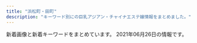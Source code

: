```yaml
---
title: "浜松町・田町"
description: "キーワード別にの巨乳アジアン・チャイナエステ嬢情報をまとめました。"
---
```


新着画像と新着キーワードをまとめています。
2021年06月26日の情報です。

<DmmAffiliateIns />
<KeywordTable
  shops={
    [
    {
        "name": "\u672a\u6765",
        "station": "JR\u65b0\u6a4b\u99c5\u70cf\u68ee\u53e3",
        "url": "http://kokoro-spa.info/",
        "img_links": [
            "http://kokoro-spa.info/img/ttl_info.png",
            "http://kokoro-spa.info/img/pickup.jpg",
            "http://kokoro-spa.info/img/shop/kanban.jpg",
            "http://kokoro-spa.info/img/ttl_news.png",
            "http://kokoro-spa.info/img/qrcode.png",
            "http://kokoro-spa.info/img/shop/no-pic.jpg",
            "http://kokoro-spa.info/img/slider/2.jpg"
        ],
        "keywords": {}
    },
    {
        "name": "\u68ee\u306e\u9999",
        "station": "JR\u7530\u753a\u99c5\u897f\u53e3",
        "url": "https://www.morinokaori-massage.com/",
        "keywords": {},
        "img_links": [
            "https://static.wixstatic.com/media/c0eb72_9f57c6ba804e4a55805040f7832a3bb9~mv2.png",
            "https://static.wixstatic.com/media/c0eb72_026f8703429f4d1a93067d6664ba9e24~mv2.png",
            "https://static.wixstatic.com/media/c0eb72_068fd8e3a6034963bb1dcf1002759294~mv2.png",
            "https://static.wixstatic.com/media/c0eb72_43f5a28bd3004602b64ed4bc3095af0e~mv2.png",
            "https://static.wixstatic.com/media/c0eb72_349ce6f6faed4c09b9ec1e412ba7a370~mv2.jpg"
        ]
    },
    {
        "img_links": [
            "https://aroma-queen.work/images/st/st_angel_2.jpg",
            "https://aroma-queen.work/images/st/st_pink_2.jpg",
            "https://aroma-queen.work/images/st/st_kaori_2.jpg",
            "https://aroma-queen.work/images/st/st_maisy.jpg",
            "https://aroma-queen.work/images/st/st_hana_1.jpg",
            "https://aroma-queen.work/images/st/st_saya_1.jpg",
            "https://aroma-queen.work/images/st/st_koy_2.jpg",
            "https://aroma-queen.work/images/st/st_hana_2.jpg",
            "https://aroma-queen.work/images/st/st_dan_2.jpg",
            "https://aroma-queen.work/images/st/st_17.jpg",
            "https://aroma-queen.work/images/st/st_koko.jpg",
            "https://aroma-queen.work/images/st/st_jerry.jpg",
            "https://aroma-queen.work/images/st/st_bibi.jpg",
            "https://aroma-queen.work/images/st/st_20.jpg",
            "https://aroma-queen.work/images/st/st_joy_1.jpg",
            "https://aroma-queen.work/images/st/st_dan_1.jpg",
            "https://aroma-queen.work/images/st/st_ai_1.jpg",
            "https://aroma-queen.work/images/st/st_yuri_3.jpg",
            "https://aroma-queen.work/images/st/st_bibi_2.jpg",
            "https://aroma-queen.work/images/st/st_ou_3.jpg",
            "https://aroma-queen.work/images/st/st_aigo.jpg",
            "https://aroma-queen.work/images/st/st_pink_3.jpg",
            "https://aroma-queen.work/images/week_campaign.jpg",
            "https://aroma-queen.work/images/st/st_14_1.jpg",
            "https://aroma-queen.work/images/st/st_party_2.jpg",
            "https://aroma-queen.work/images/st/st_angel_3.jpg",
            "https://aroma-queen.work/images/st/st_maya_1.jpg",
            "https://aroma-queen.work/images/st/st_rena_2.jpg",
            "https://aroma-queen.work/images/st/st_cake_1.jpg",
            "https://aroma-queen.work/images/st/st_bibi_1.jpg",
            "https://aroma-queen.work/images/st/st_cindy.jpg",
            "https://aroma-queen.work/images/st/st_yuri_4.jpg",
            "https://aroma-queen.work/images/st/st_nanako.jpg",
            "https://aroma-queen.work/images/st/st_mai_1.jpg",
            "https://aroma-queen.work/images/st/st_21.jpg",
            "https://aroma-queen.work/images/st/st_min_2.jpg",
            "https://aroma-queen.work/images/top_campaign_spring.jpg",
            "https://aroma-queen.work/images/st/st_18.jpg",
            "https://aroma-queen.work/images/st/st_lucy_3.jpg",
            "https://aroma-queen.work/images/top.png",
            "https://aroma-queen.work/images/st/st_5_2.jpg",
            "https://aroma-queen.work/images/st/st_mayumi_2.jpg",
            "https://aroma-queen.work/images/st/st_5_1.jpg",
            "https://aroma-queen.work/images/st/st_chiba_2.jpg",
            "https://aroma-queen.work/images/st/st_joy.jpg",
            "https://aroma-queen.work/images/st/st_ou_1.jpg",
            "https://aroma-queen.work/images/st/st_rei_2.jpg",
            "https://aroma-queen.work/images/st/st_risa_1.jpg",
            "https://aroma-queen.work/images/st/st_nori.jpg",
            "https://aroma-queen.work/images/st/st_.jpg",
            "https://aroma-queen.work/images/st/st_yuri_2.jpg",
            "https://aroma-queen.work/images/st/st_nami_1.jpg",
            "https://aroma-queen.work/images/st/st_kou1.jpg",
            "https://aroma-queen.work/images/st/st_yuri.jpg",
            "https://aroma-queen.work/images/st/st_honey_1.jpg",
            "https://aroma-queen.work/images/st/st_13.jpg",
            "https://aroma-queen.work/images/st/st_ai1.jpg",
            "https://aroma-queen.work/images/st/st_25.jpg",
            "https://aroma-queen.work/images/st/st_gei.jpg",
            "https://aroma-queen.work/images/st/st_yuyu.jpg",
            "https://aroma-queen.work/images/st/st_yumi.jpg",
            "https://aroma-queen.work/images/st/st_22.jpg",
            "https://aroma-queen.work/images/st/st_sofea_2.jpg",
            "https://aroma-queen.work/images/st/st_ryuu_2.jpg",
            "https://aroma-queen.work/images/st/st_nanako2.jpg",
            "https://aroma-queen.work/images/st/st_mimi_1.jpg",
            "https://aroma-queen.work/images/st/st_get_3.jpg",
            "https://aroma-queen.work/images/st/st_sayuri_1.jpg",
            "https://aroma-queen.work/images/st/st_rei_3.jpg",
            "https://aroma-queen.work/images/st/st_saya_2.jpg",
            "https://aroma-queen.work/images/st/st_miki.jpg",
            "https://aroma-queen.work/images/st/st_mirror_3.jpg",
            "https://aroma-queen.work/images/st/st_kaori_1.jpg",
            "https://aroma-queen.work/images/st/st_huxa.jpg",
            "https://aroma-queen.work/images/st/st_ami_2.jpg",
            "https://aroma-queen.work/images/st/st_mayumi_1.jpg",
            "https://aroma-queen.work/images/st/st_7_1.jpg",
            "https://aroma-queen.work/images/st/st_eri.jpg",
            "https://aroma-queen.work/images/st/st_kou2.jpg",
            "https://aroma-queen.work/images/st/st_nuna.jpg",
            "https://aroma-queen.work/images/st/st_koko_1.jpg",
            "https://aroma-queen.work/images/st/st_aya.jpg",
            "https://aroma-queen.work/images/st/st_rinda_1.jpg",
            "https://aroma-queen.work/images/st/st_shizuka_1.jpg",
            "https://aroma-queen.work/images/st/st_rinda_2.jpg",
            "https://aroma-queen.work/images/st/st_rei.jpg",
            "https://aroma-queen.work/images/st/st_aya_1.jpg",
            "https://aroma-queen.work/images/st/st_10_1.jpg",
            "https://aroma-queen.work/images/st/st_four1.jpg",
            "https://aroma-queen.work/images/st/st_ai.jpg",
            "https://aroma-queen.work/images/st/st_nina_3.jpg",
            "https://aroma-queen.work/images/st/st_nana.jpg",
            "https://aroma-queen.work/images/st/st_min_4.jpg",
            "https://aroma-queen.work/images/st/st_jasmine_1.jpg",
            "https://aroma-queen.work/images/top2.png",
            "https://aroma-queen.work/images/st/st_coco_1.jpg",
            "https://aroma-queen.work/images/st/st_chiba_1.jpg",
            "https://aroma-queen.work/images/st/st_hara.jpg",
            "https://aroma-queen.work/images/st/st_nana_1.jpg",
            "https://aroma-queen.work/images/st/st_kiki2.jpg",
            "https://aroma-queen.work/images/st/st_hara3.jpg",
            "https://aroma-queen.work/images/st/st_pink_1.jpg",
            "https://aroma-queen.work/images/st/st_10_2.jpg",
            "https://aroma-queen.work/images/st/st_anan.jpg",
            "https://aroma-queen.work/images/st/st_emi_1.jpg",
            "https://aroma-queen.work/images/st/st_saya_0.jpg",
            "https://aroma-queen.work/images/st/st_kiki_1.jpg",
            "https://aroma-queen.work/images/st/st_nanako3.jpg",
            "https://aroma-queen.work/images/st/st_ou_2.jpg",
            "https://aroma-queen.work/images/st/st_19.jpg",
            "https://aroma-queen.work/images/st/st_jj_1.jpg",
            "https://aroma-queen.work/images/st/st_chiba_4.jpg",
            "https://aroma-queen.work/images/st/st_5_3.jpg",
            "https://aroma-queen.work/images/st/st_minto_1.jpg",
            "https://aroma-queen.work/images/st/st_rinda_6.jpg",
            "https://aroma-queen.work/images/st/st_sakura_1.jpg",
            "https://aroma-queen.work/images/st/st_pink_4.jpg",
            "https://aroma-queen.work/images/st/st_aiko_1.jpg",
            "https://aroma-queen.work/images/st/st_nuna3.jpg",
            "https://aroma-queen.work/images/st/st_nan.jpg",
            "https://aroma-queen.work/images/top_campaign_dec.jpg",
            "https://aroma-queen.work/images/st/st_joy_2.jpg",
            "https://aroma-queen.work/images/st/st_mirror_2.jpg",
            "https://aroma-queen.work/images/st/st_kei.jpg",
            "https://aroma-queen.work/images/st/st_aiko_2.jpg",
            "https://aroma-queen.work/images/st/st_emi.jpg",
            "https://aroma-queen.work/images/st/st_16_1.jpg"
        ],
        "url": "https://aroma-queen.work/",
        "name": "Aroma Coco8",
        "station": "JR\u65b0\u6a4b\u99c5\u70cf\u68ee\u53e3",
        "keywords": {
            "\u80f8": 2,
            "E": 6,
            "\u30bb\u30af\u30b7\u30fc": 1,
            "D": 5,
            "G": 1,
            "\u4e73": 3,
            "F": 1
        }
    },
    {
        "station": "JR\u65b0\u6a4b\u99c5\u70cf\u68ee\u53e3",
        "img_links": [
            "http://es-leon.link/photos/sites/45/2021/03/202103310417001.jpg",
            "http://es-leon.link/photos/sites/45/2021/02/2021022815420713.jpg",
            "http://es-leon.link/images/pagetop.jpg",
            "http://es-leon.link/photos/sites/45/2021/02/202102281658118.jpg",
            "http://es-leon.link/photos/sites/45/2020/10/2020100103284496.jpg",
            "http://es-leon.link/images/card.png",
            "http://es-leon.link/photos/sites/45/2021/04/2021043013393443.jpg",
            "http://es-leon.link/photos/sites/45/2021/04/2021043013395329.jpg",
            "http://es-leon.link/photos/sites/45/2021/04/202104301753091.jpg",
            "http://es-leon.link/photos/sites/45/2021/04/2021043018143110.jpg",
            "http://es-leon.link/images/slider02.jpg",
            "http://es-leon.link/photos/sites/45/2021/05/2021053003333110.jpg",
            "http://es-leon.link/photos/sites/45/2021/05/2021050416550882.jpg",
            "http://es-leon.link/images/profile.png",
            "http://es-leon.link/photos/sites/45/2021/03/2021033111035026.jpg",
            "http://es-leon.link/photos/sites/45/2021/02/2021022702210178.jpg",
            "http://es-leon.link/images/slider03.jpg",
            "http://es-leon.link/photos/sites/45/2021/03/2021033111023925.jpg",
            "http://es-leon.link/images/guide1.jpg",
            "http://es-leon.link/images/slider00.jpg",
            "http://es-leon.link/images/nav_link05_no.png",
            "http://es-leon.link/images/lineline.png",
            "http://es-leon.link/images/guide8.jpg",
            "http://es-leon.link/photos/sites/45/2021/04/2021043013400012.jpg",
            "http://es-leon.link/images/guide3.jpg",
            "http://es-leon.link/photos/sites/45/2021/05/2021050301212645.jpg",
            "http://es-leon.link/photos/sites/45/2021/05/2021053003320163.jpg",
            "http://es-leon.link/photos/sites/45/2021/02/2021022815431041.jpg",
            "http://es-leon.link/photos/sites/45/2020/10/2020101318402898.jpg",
            "http://es-leon.link/photos/sites/45/2021/05/2021050801322582.jpg",
            "http://es-leon.link/images/qr.png",
            "http://es-leon.link/photos/sites/45/2021/05/2021050612481738.jpg",
            "http://es-leon.link/photos/sites/45/2021/05/2021050416545177.jpg",
            "http://es-leon.link/photos/sites/45/2021/05/2021051217263416.jpg",
            "http://es-leon.link/images/nav_link03_no.png",
            "http://es-leon.link/photos/sites/45/2021/05/2021052608061121.jpg",
            "http://es-leon.link/photos/sites/45/2020/10/202010010328436.jpg",
            "http://es-leon.link/photos/sites/45/2021/05/2021050801323975.jpg",
            "http://es-leon.link/images/header.png",
            "http://es-leon.link/photos/sites/45/2021/05/2021052608044541.jpg",
            "http://es-leon.link/photos/sites/45/2021/04/2021041118451354.jpg",
            "http://es-leon.link/photos/sites/45/2021/02/2021022813195234.jpg",
            "http://es-leon.link/images/guide2.jpg",
            "http://es-leon.link/photos/sites/45/2020/10/2020101404192576.jpg",
            "http://es-leon.link/images/guide5.jpg",
            "http://es-leon.link/photos/sites/45/2021/05/2021050612492894.jpg",
            "http://es-leon.link/photos/sites/45/2021/03/2021033111032173.jpg",
            "http://es-leon.link/photos/sites/45/2021/03/2021033111033425.jpg",
            "http://es-leon.link/photos/sites/45/2021/05/2021053003331795.jpg",
            "http://es-leon.link/photos/sites/45/2021/05/2021052608131497.jpg",
            "http://es-leon.link/photos/sites/45/2020/10/2020100103205050.jpg",
            "http://es-leon.link/images/nav_link06_no.png",
            "http://es-leon.link/photos/sites/45/2021/03/2021031222420647.jpg",
            "http://es-leon.link/photos/sites/45/2021/05/2021050801330145.jpg",
            "http://es-leon.link/images/guide2.png",
            "http://es-leon.link/photos/sites/45/2021/02/2021022813203297.jpg",
            "http://es-leon.link/photos/sites/45/2021/03/2021041002184750.jpg",
            "http://es-leon.link/photos/sites/45/2021/06/2021062605513683.jpg",
            "http://es-leon.link/photos/sites/45/2021/04/2021041118464285.jpg",
            "http://es-leon.link/images/img_info.jpg",
            "http://es-leon.link/images/guide1.png",
            "http://es-leon.link/photos/sites/45/2020/10/2020101318300043.jpg",
            "http://es-leon.link/images/nav_link01_no.png",
            "http://es-leon.link/images/nav_link07_no.png",
            "http://es-leon.link/images/nav_link04_no.png",
            "http://es-leon.link/photos/sites/45/2020/10/2020101318294854.jpg",
            "http://es-leon.link/photos/sites/45/2021/02/2021021014235421.jpg",
            "http://es-leon.link/images/guide4.jpg",
            "http://es-leon.link/photos/sites/45/2021/03/2021031222423325.jpg",
            "http://es-leon.link/photos/sites/45/2021/05/2021050617464464.jpg",
            "http://es-leon.link/images/slider04.jpg",
            "http://es-leon.link/images/nav_link02_no.png",
            "http://es-leon.link/photos/sites/45/2020/10/2020100103205130.jpg",
            "http://es-leon.link/images/slider01.jpg",
            "http://es-leon.link/photos/sites/45/2020/11/2020111904152242.jpg",
            "http://es-leon.link/images/guide7.jpg",
            "http://es-leon.link/photos/sites/45/2020/10/2020101318404076.jpg",
            "http://es-leon.link/images/guide6.jpg",
            "http://es-leon.link/photos/sites/45/2021/06/2021061018070213.jpg"
        ],
        "keywords": {
            "90": 2,
            "92": 3,
            "87": 2,
            "\u80f8": 1,
            "85": 8,
            "86": 3,
            "88": 6,
            "84": 5
        },
        "url": "http://es-leon.link/",
        "name": "LEON"
    },
    {
        "station": "JR\u65b0\u6a4b\u99c5\u65e5\u6bd4\u8c37\u53e3",
        "url": "http://www.shiawasenojikan.esjp.info/",
        "img_links": [
            "http://www.shiawasenojikan.esjp.info/files/015.jpg",
            "http://www.shiawasenojikan.esjp.info/images/mobile.jpg",
            "http://www.shiawasenojikan.esjp.info/files/003-03.jpg",
            "http://www.shiawasenojikan.esjp.info/images/int2.jpg",
            "http://www.shiawasenojikan.esjp.info/images/tel.jpg",
            "http://www.shiawasenojikan.esjp.info/files/010.jpg",
            "http://www.shiawasenojikan.esjp.info/images/link_t.jpg",
            "http://www.shiawasenojikan.esjp.info/files/010-02.jpg",
            "http://www.shiawasenojikan.esjp.info/files/009-03.jpg",
            "http://www.shiawasenojikan.esjp.info/images/interior_t.jpg",
            "http://www.shiawasenojikan.esjp.info/images/head.jpg",
            "http://www.shiawasenojikan.esjp.info/images/staff_t.jpg",
            "http://www.shiawasenojikan.esjp.info/images/news.jpg",
            "http://www.shiawasenojikan.esjp.info/files/001-03.jpg",
            "http://www.shiawasenojikan.esjp.info/files/009-02.jpg",
            "http://www.shiawasenojikan.esjp.info/images/sys3.jpg",
            "http://www.shiawasenojikan.esjp.info/files/001.jpg",
            "http://www.shiawasenojikan.esjp.info/files/003.jpg",
            "http://www.shiawasenojikan.esjp.info/files/010-03.jpg",
            "http://www.shiawasenojikan.esjp.info/files/015-02.jpg",
            "http://www.shiawasenojikan.esjp.info/files/001-02.jpg",
            "http://www.shiawasenojikan.esjp.info/files/015-03.jpg",
            "http://www.shiawasenojikan.esjp.info/files/003-02.jpg",
            "http://www.shiawasenojikan.esjp.info/files/009.jpg"
        ],
        "keywords": {
            "87": 3,
            "86": 1,
            "D": 5,
            "88": 1
        },
        "name": "\u5e78\u305b\u306e\u6642\u9593"
    },
    {
        "img_links": [
            "http://yukizhouse00.web.fc2.com/images/portfolio/work-6.jpg",
            "http://yukizhouse00.web.fc2.com/images/portfolio/work-5.jpg",
            "http://yukizhouse00.web.fc2.com/images/slider/slid1.jpg",
            "http://yukizhouse00.web.fc2.com/images/portfolio/work-4.jpg",
            "http://yukizhouse00.web.fc2.com/images/slider/slid2.jpg",
            "http://yukizhouse00.web.fc2.com/images/portfolio/work-3.jpg",
            "http://yukizhouse00.web.fc2.com/images/portfolio/work-2.jpg",
            "http://yukizhouse00.web.fc2.com/images/portfolio/work-1.jpg"
        ],
        "keywords": {},
        "url": "http://yukizhouse00.web.fc2.com/",
        "name": "Yuki\u2019s House",
        "station": "JR\u6d5c\u677e\u753a\u99c5\u5357\u53e3"
    },
    {
        "station": "JR\u6d5c\u677e\u753a\u99c5\u5317\u53e3",
        "name": "SERA",
        "img_links": [
            "https://hamamatsucho-mensesthe.net/staff/top/rin-s1.jpg",
            "https://hamamatsucho-mensesthe.net/wp/wp-content/uploads/2020/02/stand-by.jpg",
            "https://hamamatsucho-mensesthe.net/staff/top/yuki-s1.jpg",
            "https://hamamatsucho-mensesthe.net/staff/top/emi-s1.jpg",
            "https://hamamatsucho-mensesthe.net/wp/images/top2.jpg",
            "https://hamamatsucho-mensesthe.net/images/flower.png",
            "https://hamamatsucho-mensesthe.net/images/footer-r.png",
            "https://hamamatsucho-mensesthe.net/images/footer-l.png",
            "https://hamamatsucho-mensesthe.net/wp/wp-content/uploads/2021/05/yuki.jpg",
            "https://hamamatsucho-mensesthe.net/room/room-l5.jpg",
            "https://hamamatsucho-mensesthe.net/wp/wp-content/uploads/2019/07/0677E994-1DBF-4E0E-AB70-7CA5C034B140-150x150.jpeg",
            "https://hamamatsucho-mensesthe.net/wp/wp-content/uploads/2019/05/nao-150x150.jpg",
            "https://hamamatsucho-mensesthe.net/wp/wp-content/uploads/2021/05/yuki-s1-150x150.jpg",
            "https://hamamatsucho-mensesthe.net/wp/images/top1.jpg",
            "https://hamamatsucho-mensesthe.net/staff/top/ayaka-s1.jpg",
            "https://hamamatsucho-mensesthe.net/wp/icon/facebook.png",
            "https://hamamatsucho-mensesthe.net/room/room-l4.jpg",
            "https://hamamatsucho-mensesthe.net/wp/icon/twitter.png",
            "https://hamamatsucho-mensesthe.net/wp/wp-content/uploads/2019/07/587590BB-96D0-4887-BE26-3B1413FF7283-150x150.jpeg",
            "https://hamamatsucho-mensesthe.net/staff/top/nao-s1.jpg",
            "https://hamamatsucho-mensesthe.net/wp/wp-content/uploads/2019/10/eri-150x150.jpg",
            "https://hamamatsucho-mensesthe.net/link/mens-esthe.png",
            "https://hamamatsucho-mensesthe.net/staff/top/aki-s1.jpg",
            "https://hamamatsucho-mensesthe.net/wp/images/clear.png",
            "https://hamamatsucho-mensesthe.net/images/clear.png",
            "https://hamamatsucho-mensesthe.net/wp/images/top3.jpg",
            "https://hamamatsucho-mensesthe.net/staff/top/mitsuki-s1.jpg",
            "https://hamamatsucho-mensesthe.net/icon/google_plus.png",
            "https://hamamatsucho-mensesthe.net/wp/icon/line.png",
            "https://hamamatsucho-mensesthe.net/room/room-l3.jpg",
            "https://hamamatsucho-mensesthe.net/wp/wp-content/uploads/2021/01/yuna.jpg",
            "https://hamamatsucho-mensesthe.net/room/room-l1.jpg",
            "https://hamamatsucho-mensesthe.net/icon/facebook.png",
            "https://hamamatsucho-mensesthe.net/staff/top/miyu-s1.jpg",
            "https://hamamatsucho-mensesthe.net/staff/top/yuna-s1.jpg",
            "https://hamamatsucho-mensesthe.net/wp/wp-content/uploads/2020/01/mitsuki.jpg",
            "https://hamamatsucho-mensesthe.net/wp/icon/google_plus.png",
            "https://hamamatsucho-mensesthe.net/wp/wp-content/uploads/2020/08/ayaka.jpg",
            "https://hamamatsucho-mensesthe.net/wp/wp-content/uploads/2020/02/nana.jpg",
            "https://hamamatsucho-mensesthe.net/wp/wp-content/uploads/2021/01/yuna-150x150.jpg",
            "https://hamamatsucho-mensesthe.net/wp/images/mensesthe.jpg",
            "https://hamamatsucho-mensesthe.net/room/room-l2.jpg",
            "https://hamamatsucho-mensesthe.net/room/room-l6.jpg",
            "https://hamamatsucho-mensesthe.net/icon/twitter.png",
            "https://hamamatsucho-mensesthe.net/wp/wp-content/uploads/2020/11/urara.jpg",
            "https://hamamatsucho-mensesthe.net/wp/wp-content/uploads/2020/01/emi-l1.jpg",
            "https://hamamatsucho-mensesthe.net/wp/wp-content/uploads/2020/10/aki-150x150.jpg",
            "https://hamamatsucho-mensesthe.net/wp/wp-content/uploads/2020/01/misaki-l2.jpg",
            "https://hamamatsucho-mensesthe.net/wp/wp-content/uploads/2020/02/1714CAA8-3D57-4009-AB72-F5A8E6B60310.jpeg",
            "https://hamamatsucho-mensesthe.net/icon/line.png"
        ],
        "url": "https://hamamatsucho-mensesthe.net/",
        "keywords": {
            "E": 7,
            "C": 4,
            "D": 14
        }
    },
    {
        "img_links": [
            "http://body-heal.net/uploadfiles/images/campaignBodyHealNet.jpg",
            "http://body-heal.net/images/access/05.jpg",
            "http://body-heal.net/images/access/02.jpg",
            "http://body-heal.net/images/show.jpg",
            "http://body-heal.net/staffPhoto/b20180721035111.jpg",
            "http://body-heal.net/images/store/06.jpg",
            "http://body-heal.net/staffPhoto/b20190608220420.jpg",
            "http://body-heal.net/staffPhoto/b20190120201033.jpg",
            "http://body-heal.net/images/store/05.jpg",
            "http://body-heal.net/images/access/01.jpg",
            "http://body-heal.net/images/store/04.jpg",
            "http://body-heal.net/images/access/03.jpg",
            "http://body-heal.net/images/store/01.jpg",
            "http://body-heal.net/staffPhoto/b20190218130854.jpg",
            "http://body-heal.net/staffPhoto/b20190117105438.jpg",
            "http://body-heal.net/images/access/04.jpg",
            "http://body-heal.net/staffPhoto/b20190608222039.jpg",
            "http://body-heal.net/staffPhoto/b20180926231950.jpg",
            "http://body-heal.net/js/sliderLine/slide_prev.png",
            "http://body-heal.net/js/sliderLine/slide_next.png"
        ],
        "station": "JR\u7530\u753a\u99c5\u4e09\u7530\u53e3",
        "keywords": {
            "E": 6,
            "84": 4,
            "87": 6,
            "88": 10,
            "85": 4
        },
        "url": "http://body-heal.net/",
        "name": "Tami"
    },
    {
        "keywords": {
            "86": 4,
            "83": 4,
            "85": 4,
            "90": 4,
            "87": 4
        },
        "img_links": [
            "https://minazuki-tokyo.com/wp-content/uploads/2021/02/top2.png",
            "https://minazuki-tokyo.com/wp-content/uploads/2021/02/koyuri.png",
            "https://minazuki-tokyo.com/wp-content/uploads/2021/02/haru.png",
            "https://minazuki-tokyo.com/wp-content/uploads/2021/02/ayu.png",
            "https://minazuki-tokyo.com/wp-content/uploads/2020/11/photo02.png",
            "https://minazuki-tokyo.com/wp-content/uploads/2021/02/sm01.png",
            "https://minazuki-tokyo.com/wp-content/uploads/2020/11/photo01.png",
            "https://minazuki-tokyo.com/wp-content/uploads/2021/02/top1.png",
            "https://minazuki-tokyo.com/wp-content/uploads/2021/02/t03.png",
            "https://minazuki-tokyo.com/wp-content/uploads/2021/02/t01.png",
            "https://minazuki-tokyo.com/wp-content/uploads/2021/02/yuyu.png",
            "https://minazuki-tokyo.com/wp-content/uploads/2020/11/photo05.png",
            "https://minazuki-tokyo.com/wp-content/uploads/2021/02/haru.jpg",
            "https://minazuki-tokyo.com/wp-content/uploads/2021/02/ayu.jpg",
            "https://minazuki-tokyo.com/wp-content/uploads/2021/02/sm03.png",
            "https://minazuki-tokyo.com/wp-content/uploads/2021/03/top10.png",
            "https://minazuki-tokyo.com/wp-content/uploads/2020/11/photo04.png",
            "https://minazuki-tokyo.com/wp-content/uploads/2021/02/yumi.jpg",
            "https://minazuki-tokyo.com/wp-content/uploads/2021/02/t05.png",
            "https://minazuki-tokyo.com/wp-content/uploads/2021/02/t07.png",
            "https://minazuki-tokyo.com/wp-content/uploads/2021/02/t08.png",
            "https://minazuki-tokyo.com/wp-content/uploads/2021/02/price.png",
            "https://minazuki-tokyo.com/wp-content/uploads/2021/02/cam.png",
            "https://minazuki-tokyo.com/wp-content/uploads/2021/02/koyuri-1.jpg",
            "https://minazuki-tokyo.com/wp-content/uploads/2021/02/sm04.png",
            "https://minazuki-tokyo.com/wp-content/uploads/2021/02/yumi.png",
            "https://minazuki-tokyo.com/wp-content/uploads/2021/02/t06.png",
            "https://minazuki-tokyo.com/wp-content/uploads/2021/02/t02.png",
            "https://minazuki-tokyo.com/wp-content/uploads/2021/02/t04.png",
            "https://minazuki-tokyo.com/wp-content/uploads/2021/02/yuyu2.jpg",
            "https://minazuki-tokyo.com/wp-content/uploads/2020/11/photo03.png",
            "https://minazuki-tokyo.com/wp-content/uploads/2021/02/sm02.png",
            "https://minazuki-tokyo.com/wp-content/uploads/2021/02/2-09.png"
        ],
        "name": "\u6c34\u7121\u6708\uff5e\u307f\u306a\u3065\u304d\uff5e",
        "station": "JR\u6d5c\u677e\u753a\u99c5\u5357\u53e3",
        "url": "https://minazuki-tokyo.com/"
    },
    {
        "name": "Oriental Spa",
        "station": "JR\u6d5c\u677e\u753a\u99c5\u5317\u53e3",
        "img_links": [
            "https://hamamatsucho-mensesthe.com/staff/yuyu-l1.jpg",
            "https://hamamatsucho-mensesthe.com/2018/12/21/yuyu-s1.jpg",
            "https://hamamatsucho-mensesthe.com/staff/yoko-l1.jpg",
            "https://hamamatsucho-mensesthe.com/icon/line.png",
            "https://hamamatsucho-mensesthe.com/2017/10/08/ruru-s1.jpg",
            "https://hamamatsucho-mensesthe.com/2018/03/02/anna-s1.jpg",
            "https://hamamatsucho-mensesthe.com/nana03.png",
            "https://hamamatsucho-mensesthe.com/staff2/wp-content/uploads/2021/06/miki01.png",
            "https://hamamatsucho-mensesthe.com/room/1.jpg",
            "https://hamamatsucho-mensesthe.com/button/home.png",
            "https://hamamatsucho-mensesthe.com/kumi1.jpg",
            "https://hamamatsucho-mensesthe.com/images/clear.png",
            "https://hamamatsucho-mensesthe.com/staff/arisa-l1.jpg",
            "https://hamamatsucho-mensesthe.com/room/2.jpg",
            "https://hamamatsucho-mensesthe.com/images/main-sp.jpg",
            "https://hamamatsucho-mensesthe.com/images/flower.png",
            "https://hamamatsucho-mensesthe.com/2018/11/23/arisa-s1.jpg",
            "https://hamamatsucho-mensesthe.com/staff/nana-l1.jpg",
            "https://hamamatsucho-mensesthe.com/images/header3.png",
            "https://hamamatsucho-mensesthe.com/menu/info.png",
            "https://hamamatsucho-mensesthe.com/staff/nana-s1.jpg",
            "https://hamamatsucho-mensesthe.com/room/4.jpg",
            "https://hamamatsucho-mensesthe.com/staff/arisa-s1.jpg",
            "https://hamamatsucho-mensesthe.com/icon/google_plus.png",
            "https://hamamatsucho-mensesthe.com/room/esthe1.jpg",
            "https://hamamatsucho-mensesthe.com/staff/koko-s1.jpg",
            "https://hamamatsucho-mensesthe.com/2018/06/08/hana-s2.jpg",
            "https://hamamatsucho-mensesthe.com/menu/home.png",
            "https://hamamatsucho-mensesthe.com/room/esthe3.jpg",
            "https://hamamatsucho-mensesthe.com/icon/twitter.png",
            "https://hamamatsucho-mensesthe.com/staff/yuyu-s1.jpg",
            "https://hamamatsucho-mensesthe.com/menu/friend.png",
            "https://hamamatsucho-mensesthe.com/images/main1.jpg",
            "https://hamamatsucho-mensesthe.com/menu/gallery.png",
            "https://hamamatsucho-mensesthe.com/staff2/wp-content/uploads/2021/06/linko05.png",
            "https://hamamatsucho-mensesthe.com/staff/koko-l1.jpg",
            "https://hamamatsucho-mensesthe.com/miyuki01.png",
            "https://hamamatsucho-mensesthe.com/images/footer-r.png",
            "https://hamamatsucho-mensesthe.com/button/staff.png",
            "https://hamamatsucho-mensesthe.com/room/3.jpg",
            "https://hamamatsucho-mensesthe.com/images/footer-l.png",
            "https://hamamatsucho-mensesthe.com/menu/sche.png",
            "https://hamamatsucho-mensesthe.com/2018/06/12/yoko-s1.jpg",
            "https://hamamatsucho-mensesthe.com/button/sche.png",
            "https://hamamatsucho-mensesthe.com/staff2/wp-content/uploads/2021/06/hime01.png",
            "https://hamamatsucho-mensesthe.com/room/esthe2.jpg",
            "https://hamamatsucho-mensesthe.com/icon/facebook.png",
            "https://hamamatsucho-mensesthe.com/staff/yoko-s1.jpg",
            "https://hamamatsucho-mensesthe.com/kumi2.jpg",
            "https://hamamatsucho-mensesthe.com/2018/12/21/koko-s1.jpg"
        ],
        "url": "https://hamamatsucho-mensesthe.com/",
        "keywords": {
            "D": 1,
            "E": 1,
            "F": 1
        }
    },
    {
        "url": "http://melpomene-est.biz/",
        "name": "\u30bb\u30cf\u30c8",
        "img_links": [
            "http://melpomene-est.biz/images/b2.jpg",
            "http://melpomene-est.biz/images/rosel.png",
            "http://melpomene-est.biz/images/cg06.jpg",
            "http://melpomene-est.biz/images/kan.jpg",
            "http://melpomene-est.biz/images/b1.jpg",
            "http://melpomene-est.biz/images/b6.jpg",
            "http://melpomene-est.biz/images/cg09.jpg",
            "http://melpomene-est.biz/images/ac1.jpg",
            "http://melpomene-est.biz/images/r2.jpg",
            "http://melpomene-est.biz/images/cg08.jpg",
            "http://melpomene-est.biz/images/cg01.jpg",
            "http://melpomene-est.biz/images/ac2.jpg",
            "http://melpomene-est.biz/images/r6.jpg",
            "http://melpomene-est.biz/images/cg03.jpg",
            "http://melpomene-est.biz/images/qrc.png",
            "http://melpomene-est.biz/images/b3.jpg",
            "http://melpomene-est.biz/images/tel.png",
            "http://melpomene-est.biz/images/roser.png",
            "http://melpomene-est.biz/images/r3.jpg",
            "http://melpomene-est.biz/images/ac3.jpg",
            "http://melpomene-est.biz/images/b4.jpg",
            "http://melpomene-est.biz/images/cg05.jpg",
            "http://melpomene-est.biz/images/r1.jpg",
            "http://melpomene-est.biz/images/r5.jpg",
            "http://melpomene-est.biz/images/b5.jpg",
            "http://melpomene-est.biz/images/r4.jpg",
            "http://melpomene-est.biz/images/cg02.jpg",
            "http://melpomene-est.biz/images/ac4.jpg"
        ],
        "keywords": {
            "86": 31,
            "87": 6
        },
        "station": "JR\u65b0\u6a4b\u99c5\u65e5\u6bd4\u8c37\u53e3"
    },
    {
        "keywords": {},
        "name": "\u30ab\u30b5\u30d6\u30e9\u30f3\u30ab",
        "img_links": [
            "http://romantic-est.info/img/cg06.jpg",
            "http://romantic-est.info/img/topimg.jpg",
            "http://romantic-est.info/img/r5.jpg",
            "http://romantic-est.info/img/r2.jpg",
            "http://romantic-est.info/img/cg11.jpg",
            "http://romantic-est.info/img/line1.jpg",
            "https://s-este.jp/img/common/freebanner/200_40.png",
            "http://romantic-est.info/img/topimg1.jpg",
            "http://romantic-est.info/img/cg111.jpg",
            "http://romantic-est.info/img/kan.jpg",
            "http://romantic-est.info/img/r1.jpg",
            "http://romantic-est.info/img/cg091.jpg",
            "http://romantic-est.info/img/r4.jpg",
            "http://romantic-est.info/img/cg07.jpg",
            "http://romantic-est.info/img/rec00.jpg",
            "https://www.est-tatsujin.jp/theme/esthe_no_tatsujin_front/banner/estbnr_s2_200x40.jpg",
            "http://romantic-est.info/img/cg071.jpg",
            "http://romantic-est.info/img/cg061.jpg",
            "http://romantic-est.info/img/cg03.jpg",
            "http://romantic-est.info/img/line.jpg",
            "http://romantic-est.info/img/cg09.jpg",
            "http://romantic-est.info/img/r3.jpg",
            "http://romantic-est.info/link/menlog.jpg",
            "http://romantic-est.info/img/cg031.jpg"
        ],
        "url": "http://romantic-est.info/",
        "station": "\u5185\u5e78\u753a\u99c5A3"
    },
    {
        "station": "JR\u6d5c\u677e\u753a\u99c5\u5317\u53e3",
        "keywords": {
            "C": 3,
            "87": 2,
            "D": 2,
            "86": 3
        },
        "img_links": [
            "http://www.himawari.mensest.com/files/006-02.jpg",
            "http://www.himawari.mensest.com/files/003-02.jpg",
            "http://www.himawari.mensest.com/images/hua.jpg",
            "http://www.himawari.mensest.com/files/005.jpg",
            "http://www.himawari.mensest.com/images/bj3.jpg",
            "http://www.himawari.mensest.com/images/s_staff.jpg",
            "http://www.himawari.mensest.com/files/002.jpg",
            "http://www.himawari.mensest.com/files/005-02.jpg",
            "http://www.himawari.mensest.com/files/006.jpg",
            "http://www.himawari.mensest.com/files/004-02.jpg",
            "http://www.himawari.mensest.com/files/002-02.jpg",
            "http://www.himawari.mensest.com/images/s_news.jpg",
            "http://www.himawari.mensest.com/images/top.png",
            "http://www.himawari.mensest.com/images/bj1.jpg",
            "http://www.himawari.mensest.com/images/s_info.jpg",
            "http://www.himawari.mensest.com/files/003.jpg",
            "http://www.himawari.mensest.com/images/mobile.jpg",
            "http://www.himawari.mensest.com/files/004.jpg",
            "http://www.himawari.mensest.com/images/s_link.jpg"
        ],
        "url": "http://www.himawari.mensest.com/",
        "name": "\u3072\u307e\u308f\u308a"
    },
    {
        "url": "https://hamamatsucho-esthe.work/",
        "name": "Artemis",
        "station": "JR\u6d5c\u677e\u753a\u99c5\u5317\u53e3",
        "img_links": [
            "https://hamamatsucho-esthe.work/room/2-l.jpg",
            "https://hamamatsucho-esthe.work/menu/info.png",
            "https://hamamatsucho-esthe.work/2021/05/20/mimi-s1.jpg",
            "https://hamamatsucho-esthe.work/room/esthe2.jpg",
            "https://hamamatsucho-esthe.work/images/footer-r.png",
            "https://hamamatsucho-esthe.work/images/flower.png",
            "https://hamamatsucho-esthe.work/2018/09/10/sora-s1.jpg",
            "https://hamamatsucho-esthe.work/2021/03/26/riri-s1.jpg",
            "https://hamamatsucho-esthe.work/staff/maki-l1.jpg",
            "https://hamamatsucho-esthe.work/staff/nana-l1.jpg",
            "https://hamamatsucho-esthe.work/staff/mimi-s1.jpg",
            "https://hamamatsucho-esthe.work/menu/blog.png",
            "https://hamamatsucho-esthe.work/icon/twitter.png",
            "https://hamamatsucho-esthe.work/button/staff.png",
            "https://hamamatsucho-esthe.work/staff/riri-l1.jpg",
            "https://hamamatsucho-esthe.work/2019/01/14/emi-s1.jpg",
            "https://hamamatsucho-esthe.work/icon/line.png",
            "https://hamamatsucho-esthe.work/2019/11/05/nanami-s1.jpg",
            "https://hamamatsucho-esthe.work/2020/01/05/yuki-s1.jpg",
            "https://hamamatsucho-esthe.work/menu/gallery.png",
            "https://hamamatsucho-esthe.work/images/main1.jpg",
            "https://hamamatsucho-esthe.work/staff/riri-s1.jpg",
            "https://hamamatsucho-esthe.work/kana01.png",
            "https://hamamatsucho-esthe.work/2020/11/06/momo-s1.jpg",
            "https://hamamatsucho-esthe.work/staff/yuki-l1.jpg",
            "https://hamamatsucho-esthe.work/button/blog.png",
            "https://hamamatsucho-esthe.work/2019/05/25/koko-s1.jpg",
            "https://hamamatsucho-esthe.work/2018/12/26/sayaka-s1.jpg",
            "https://hamamatsucho-esthe.work/room/1-l.jpg",
            "https://hamamatsucho-esthe.work/icon/google_plus.png",
            "https://hamamatsucho-esthe.work/room/4-l.jpg",
            "https://hamamatsucho-esthe.work/2018/09/10/misa-s1.jpg",
            "https://hamamatsucho-esthe.work/images/main-sp.jpg",
            "https://hamamatsucho-esthe.work/staff/riko-s1.jpg",
            "https://hamamatsucho-esthe.work/staff/nana-s1.jpg",
            "https://hamamatsucho-esthe.work/room/4-s.jpg",
            "https://hamamatsucho-esthe.work/2021/06/04/yuki-s1.jpg",
            "https://hamamatsucho-esthe.work/menu/friend.png",
            "https://hamamatsucho-esthe.work/2018/11/09/kana-s1.jpg",
            "https://hamamatsucho-esthe.work/images/qrcode.png",
            "https://hamamatsucho-esthe.work/room/1-s.jpg",
            "https://hamamatsucho-esthe.work/images/footer-l.png",
            "https://hamamatsucho-esthe.work/2019/06/14/riri-s1.jpg",
            "https://hamamatsucho-esthe.work/staff/mimi-l1.jpg",
            "https://hamamatsucho-esthe.work/menu/home.png",
            "https://hamamatsucho-esthe.work/2019/05/25/riko-s1.jpg",
            "https://hamamatsucho-esthe.work/room/esthe3.jpg",
            "https://hamamatsucho-esthe.work/room/3-s.jpg",
            "https://hamamatsucho-esthe.work/icon/facebook.png",
            "https://hamamatsucho-esthe.work/staff/maki-s1.jpg",
            "https://hamamatsucho-esthe.work/room/esthe1.jpg",
            "https://hamamatsucho-esthe.work/button/home.png",
            "https://hamamatsucho-esthe.work/2020/07/30/maki-s1.jpg",
            "https://hamamatsucho-esthe.work/staff/yuki-s1.jpg",
            "https://hamamatsucho-esthe.work/room/3-l.jpg",
            "https://hamamatsucho-esthe.work/2021/04/22/nana-s1.jpg",
            "https://hamamatsucho-esthe.work/images/clear.png",
            "https://hamamatsucho-esthe.work/room/2-s.jpg"
        ],
        "keywords": {
            "C": 10,
            "D": 15
        }
    },
    {
        "keywords": {},
        "name": "\u3057\u3042\u308f\u305b\uff5eSHIAWASE\uff5e",
        "img_links": [
            "http://shiawase.mssg.jp/images/staff/staff_top.jpg",
            "http://shiawase.mssg.jp/images/gallery/gallery_404.jpg",
            "http://shiawase.mssg.jp/images/gallery/gallery_103.jpg",
            "http://shiawase.mssg.jp/images/staff_image/staff_d08b.jpg",
            "http://shiawase.mssg.jp/images/top/top_03.jpg",
            "http://shiawase.mssg.jp/images/gallery/gallery_102.jpg",
            "http://shiawase.mssg.jp/images/staff/sta_04.jpg",
            "http://shiawase.mssg.jp/images/staff/sta_021.jpg",
            "http://shiawase.mssg.jp/images/staff/sta_022.jpg",
            "http://shiawase.mssg.jp/images/system/syatem_303.jpg",
            "http://shiawase.mssg.jp/images/staff_one/staff_one_03.jpg",
            "http://shiawase.mssg.jp/images/staff_one/staff_one_07.png",
            "http://shiawase.mssg.jp/images/home/QR.png",
            "http://shiawase.mssg.jp/images/home/index_qup.jpg",
            "http://shiawase.mssg.jp/images/system/syatem_301.jpg",
            "http://shiawase.mssg.jp/images/gallery/gallery_top.jpg",
            "http://shiawase.mssg.jp/images/system/syatem_302.jpg",
            "http://shiawase.mssg.jp/images/home/index_tel.jpg",
            "http://shiawase.mssg.jp/images/top/top_04.jpg",
            "http://shiawase.mssg.jp/images/staff_image/staff_d010a.jpg",
            "http://shiawase.mssg.jp/images/home/index_04.jpg",
            "http://shiawase.mssg.jp/images/top/top_06.jpg",
            "http://shiawase.mssg.jp/images/staff/sta_015.jpg",
            "http://shiawase.mssg.jp/images/gallery/gallery_104.jpg",
            "http://shiawase.mssg.jp/images/staff_one/staff_one_top.jpg",
            "http://shiawase.mssg.jp/images/top/top_08.png",
            "http://shiawase.mssg.jp/images/staff_one/staff_one_01.jpg",
            "http://shiawase.mssg.jp/images/staff_image/staff_d08a.jpg",
            "http://shiawase.mssg.jp/images/staff_image/staff_d07a.jpg",
            "http://shiawase.mssg.jp/images/staff_one/staff_one_02.jpg",
            "http://shiawase.mssg.jp/images/gallery/gallery_403.jpg",
            "http://shiawase.mssg.jp/images/top/top_01.jpg",
            "http://shiawase.mssg.jp/images/staff/sta_023.jpg",
            "http://shiawase.mssg.jp/images/staff_one/staff_one_05.jpg",
            "http://shiawase.mssg.jp/images/top/top_05.jpg",
            "http://shiawase.mssg.jp/images/gallery/gallery_401.jpg",
            "http://shiawase.mssg.jp/images/staff_one/staff_one_04.jpg",
            "http://shiawase.mssg.jp/images/gallery/gallery_402.jpg",
            "http://shiawase.mssg.jp/images/gallery/gallery_101.jpg",
            "http://shiawase.mssg.jp/images/staff/sta_0z9.jpg",
            "http://shiawase.mssg.jp/images/staff/sta_0z11.jpg",
            "http://shiawase.mssg.jp/images/staff_image/staff_d07b.jpg",
            "http://shiawase.mssg.jp/images/staff_one/staff_one_08.png",
            "http://shiawase.mssg.jp/images/home/index_03.jpg",
            "http://shiawase.mssg.jp/images/staff/sta_0z8.jpg",
            "http://shiawase.mssg.jp/images/gallery/gallery_01.jpg",
            "http://shiawase.mssg.jp/images/staff/sta_012.jpg",
            "http://shiawase.mssg.jp/images/top/top_02.jpg",
            "http://shiawase.mssg.jp/images/home/index_page_top.jpg",
            "http://shiawase.mssg.jp/images/home/top_qp.jpg",
            "http://shiawase.mssg.jp/images/staff/sta_010.jpg"
        ],
        "station": "JR\u7530\u753a\u99c5\u897f\u53e3",
        "url": "http://shiawase.mssg.jp/"
    },
    {
        "name": "\u3082\u307f\u6975",
        "url": "http://www.momigoku.mensest.com/",
        "station": "JR\u65b0\u6a4b\u99c5\u70cf\u68ee\u53e3",
        "img_links": [
            "http://www.momigoku.mensest.com/files/001-02.jpg",
            "http://www.momigoku.mensest.com/files/002-03.jpg",
            "http://www.momigoku.mensest.com/files/003-02.jpg",
            "http://www.momigoku.mensest.com/files/007-03.jpg",
            "http://www.momigoku.mensest.com/files/004.jpg",
            "http://www.momigoku.mensest.com/images/mobile.jpg",
            "http://www.momigoku.mensest.com/files/007-02.jpg",
            "http://www.momigoku.mensest.com/files/004-03.jpg",
            "http://www.momigoku.mensest.com/files/007.jpg",
            "http://www.momigoku.mensest.com/files/006-02.jpg",
            "http://www.momigoku.mensest.com/files/005.jpg",
            "http://www.momigoku.mensest.com/files/006.jpg",
            "http://www.momigoku.mensest.com/images/r3.jpg",
            "http://www.momigoku.mensest.com/photo_news/upimg/8319560bd95f8c3e68_0.jpg",
            "http://www.momigoku.mensest.com/files/003.jpg",
            "http://www.momigoku.mensest.com/files/003-03.jpg",
            "http://www.momigoku.mensest.com/files/005-03.jpg",
            "http://www.momigoku.mensest.com/photo_news/upimg/3223360c02f1517deb_0.jpg",
            "http://www.momigoku.mensest.com/files/002-02.jpg",
            "http://www.momigoku.mensest.com/images/line.png",
            "http://www.momigoku.mensest.com/files/005-02.jpg",
            "http://www.momigoku.mensest.com/files/001-03.jpg",
            "http://www.momigoku.mensest.com/files/002.jpg",
            "http://www.momigoku.mensest.com/files/004-02.jpg",
            "http://www.momigoku.mensest.com/files/006-03.jpg",
            "http://www.momigoku.mensest.com/files/001.jpg"
        ],
        "keywords": {
            "\u30bb\u30af\u30b7\u30fc": 3,
            "87": 28,
            "E": 4,
            "D": 20,
            "C": 19
        }
    },
    {
        "station": "JR\u7530\u753a\u99c5\u6771\u53e3",
        "name": "\u6625\u306e\u5bb6",
        "img_links": [
            "http://www.k-harunoie.info/imge/staff_t.jpg",
            "http://www.k-harunoie.info/imge/sys.png",
            "http://www.k-harunoie.info/imge/int2.png",
            "http://www.k-harunoie.info/imge/p-2.jpg",
            "http://www.k-harunoie.info/imge/p-4.jpg",
            "http://www.k-harunoie.info/imge/service3.jpg",
            "http://www.k-harunoie.info/imge/interior_t.jpg",
            "http://www.k-harunoie.info/imge/service1.jpg",
            "http://www.k-harunoie.info/imge/p-1.jpg",
            "http://www.k-harunoie.info/imge/s1.png",
            "http://www.k-harunoie.info/imge/tel.png",
            "http://www.k-harunoie.info/imge/ta.png",
            "http://www.k-harunoie.info/imge/botton.jpg",
            "http://www.k-harunoie.info/imge/p-5.jpg",
            "http://www.k-harunoie.info/imge/s0.png",
            "http://www.k-harunoie.info/imge/service2.jpg"
        ],
        "keywords": {},
        "url": "http://www.k-harunoie.info/"
    },
    {
        "station": "JR\u7530\u753a\u99c5\u6771\u53e3",
        "url": "http://tamachi-en.link/",
        "img_links": [
            "http://tamachi-en.link/images/g4.jpg",
            "http://tamachi-en.link/images/top.jpg",
            "http://tamachi-en.link/images/new1.jpg",
            "http://tamachi-en.link/images/g5.jpg",
            "http://tamachi-en.link/images/g0.jpg",
            "http://tamachi-en.link/images/mobile.png",
            "http://tamachi-en.link/images/g3.jpg",
            "http://tamachi-en.link/images/sakula.jpg",
            "http://tamachi-en.link/images/zi_staff.png",
            "http://tamachi-en.link/images/g6.jpg",
            "http://tamachi-en.link/images/g1.jpg",
            "http://tamachi-en.link/images/g2.jpg",
            "http://tamachi-en.link/images/zi_link.png",
            "http://tamachi-en.link/images/g8.jpg"
        ],
        "keywords": {
            "C": 16
        },
        "name": "\u7e01"
    },
    {
        "name": "Pandora*\u30d1\u30f3\u30c9\u30e9",
        "url": "http://www.es-tokyo.link",
        "img_links": [
            "http://www.es-tokyo.link/images/mobile.jpg",
            "http://www.es-tokyo.link/images/interior_t.jpg",
            "http://www.es-tokyo.link/images/25.jpg",
            "http://www.es-tokyo.link/img/momoko1.jpg",
            "http://www.es-tokyo.link/images/30.jpg",
            "http://www.es-tokyo.link/img/izumi1.jpg",
            "http://www.es-tokyo.link/images/20.jpg",
            "http://www.es-tokyo.link/images/news.jpg",
            "http://www.es-tokyo.link/images/sys2.jpg",
            "http://www.es-tokyo.link/img/naomi1.jpg",
            "http://www.es-tokyo.link/img/kaori1.jpg",
            "http://www.es-tokyo.link/images/sys1.jpg",
            "http://www.es-tokyo.link/img/yui1.jpg",
            "http://www.es-tokyo.link/images/24.jpg",
            "http://www.es-tokyo.link/images/tel.jpg",
            "http://www.es-tokyo.link/images/int1.jpg",
            "http://www.es-tokyo.link/img/hikari1.jpg",
            "http://www.es-tokyo.link/img/ami1.jpg",
            "http://www.es-tokyo.link/images/19.jpg",
            "http://www.es-tokyo.link/images/head.jpg",
            "http://www.es-tokyo.link/images/27.jpg",
            "http://www.es-tokyo.link/images/b1.jpg",
            "http://www.es-tokyo.link/images/staff_t.jpg",
            "http://www.es-tokyo.link/images/22.jpg",
            "http://www.es-tokyo.link/images/s1.png",
            "http://www.es-tokyo.link/img/erin2.jpg",
            "http://www.es-tokyo.link/images/b2.jpg",
            "http://www.es-tokyo.link/img/rin1.jpg",
            "http://www.es-tokyo.link/img/suzu1.jpg",
            "http://www.es-tokyo.link/images/32.jpg",
            "http://www.es-tokyo.link/images/31.jpg",
            "http://www.es-tokyo.link/images/5.jpg",
            "http://www.es-tokyo.link/images/28.jpg",
            "http://www.es-tokyo.link/img/minami1.jpg",
            "http://www.es-tokyo.link/images/newface.jpg",
            "http://www.es-tokyo.link/images/b3.jpg",
            "http://www.es-tokyo.link/images/9.jpg",
            "http://www.es-tokyo.link/img/mayu1.jpg",
            "http://www.es-tokyo.link/img/minami2.jpg",
            "http://www.es-tokyo.link/images/3.jpg",
            "http://www.es-tokyo.link/img/miwa1.jpg",
            "http://www.es-tokyo.link/images/23.jpg",
            "http://www.es-tokyo.link/img/izumi2.jpg",
            "http://www.es-tokyo.link/images/int2.jpg",
            "http://www.es-tokyo.link/img/erin1.jpg",
            "http://www.es-tokyo.link/img/emili1.jpg"
        ],
        "keywords": {},
        "station": "JR\u6d5c\u677e\u753a\u99c5\u5357\u53e3"
    }
]
}
/>
<DmmAffiliateScript />
